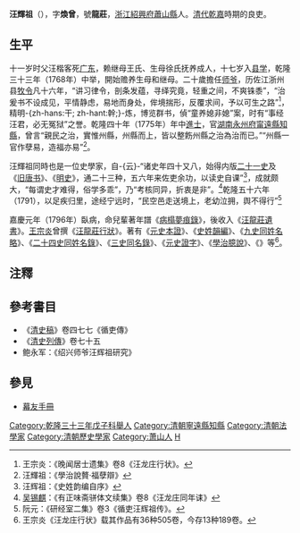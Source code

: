 {{明清人物信息框
| 姓名 = 汪輝祖
| 原名 =
| 圖片名稱 = 
| 圖片大小 = 220px
| 圖片說明 = 
| 最高職務 = 湖南永州府甯遠縣知縣
| 國家 = 大清
| 爵位 =
| 籍貫 = [[浙江省_(清)|浙江]][[紹興府|紹興府]][[蕭山縣|蕭山縣]]
| 族裔 = 
| 字號 = 字煥曾，號龍莊
| 室名 = 
| 諡號 = 
| 出生日期 = 雍正八年（1730年）
| 出生地點 = 
| 逝世日期 = 嘉慶十二年（1807年）
| 逝世地點 = 
| 墓葬 =
| 配偶 =
| 親屬 = 
| 出身 = 
*乾隆四十年乙未科同進士出身
| 經歷 = 
| 著作 =
}}

'''汪輝祖'''（{{bd|1730年||1807年|catIdx=W汪}}），字'''煥曾'''，號'''龍莊'''，[[浙江省_(清)|浙江]][[紹興府|紹興府]][[蕭山縣|蕭山縣]]人。[[清代|清代]][[乾隆|乾]][[嘉慶|嘉]]時期的良吏。

==生平==
十一岁时父汪楷客死[[廣東省_(清)|广东]]，赖继母王氏、生母徐氏抚养成人，十七岁入[[學宮|县学]]，乾隆三十三年（1768年）中举，開始赡养生母和继母。二十歲擔任[[师爷|师爷]]，历佐江浙州县[[知州#明清|牧]][[知縣|令]]凡十六年，“讲习律令，剖条发蕴，寻绎究竟，轻重之间，不爽铢黍”，“治爰书不设成见，平情静虑，易地而身处，侔境揣形，反覆求间，予以可生之路”<ref>王宗炎：《晚闻居士遗集》卷8《汪龙庄行状》。</ref>，精明-{zh-hans:干; zh-hant:幹;}-炼，博览群书，偵“童养媳非媳”案，时有“事经汪君，必无冤狱”之誉。乾隆四十年（1775年）年中[[進士|進士]]，官[[湖南省_(清)|湖南]][[永州府|永州府]][[寧遠縣|甯遠縣]][[知縣|知縣]]，曾言“親民之治，實惟州縣，州縣而上，皆以整飭州縣之治為治而已。”“州縣一官作孽易，造福亦易”<ref>汪輝祖：《學治說贅·福孽辯》</ref>。

汪輝祖同時也是一位史學家，自-{云}-“诸史年四十又八，始得内版[[二十一史|二十一史]]及《[[旧唐书|旧唐书]]》、《[[明史|明史]]》，通二十三种，五六年来佐吏余功，以读史自课”<ref>汪辉祖：《史姓韵编自序》</ref>，成就颇大，“每谓史才难得，俗学多乖”，乃“考核同异，折衷是非”。<ref>[[吴锡麒|吴锡麒]]：《有正味斋骈体文续集》卷8《汪龙庄同年诔》</ref>乾隆五十六年（1791），以足疾归里，途经宁远时，“民空邑走送境上，老幼泣拥，舆不得行”<ref>阮元：《研经室二集》卷3《循吏汪辉祖传》。</ref>

嘉慶元年（1796年）臥病，命兒輩著年譜《[[病榻夢痕錄|病榻夢痕錄]]》，後收入《[[汪龍莊遺書|汪龍莊遺書]]》。[[王宗炎|王宗炎]]曾撰《[[汪龍莊行狀|汪龍莊行狀]]》。著有《[[元史本證|元史本證]]》、《[[史姓韻編|史姓韻編]]》、《[[九史同姓名略|九史同姓名略]]》、《[[二十四史同姓名錄|二十四史同姓名錄]]》、《[[三史同名錄|三史同名錄]]》、《[[元史證字|元史證字]]》、《[[學治臆說|學治臆說]]》、《{{s|佐治藥言}}》等<ref>王宗炎《汪龙庄行状》载其作品有36种505卷，今存13种189卷。</ref>。

==注釋==
{{reflist|2}}

==參考書目==
{{refbegin}}
* 《[[清史稿|清史稿]]》卷四七七《循吏傳》
* 《[[清史列傳|清史列傳]]》卷七十五
* 鲍永军：《绍兴师爷汪辉祖研究》
{{refend}}

==參見==
*[[幕友手冊|幕友手冊]]

{{乾隆四十年乙未科殿試金榜}}

{{DEFAULTSORT:Wang汪}}
[[Category:乾隆三十三年戊子科舉人|Category:乾隆三十三年戊子科舉人]]
[[Category:清朝寧遠縣知縣|Category:清朝寧遠縣知縣]]
[[Category:清朝法學家|Category:清朝法學家]]
[[Category:清朝歷史學家|Category:清朝歷史學家]]
[[Category:萧山人|Category:萧山人]]
[[Category:汪姓|H]]